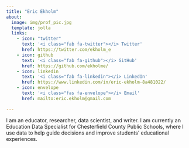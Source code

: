 ```yaml
---
title: "Eric Ekholm"
about: 
  image: img/prof_pic.jpg
  template: jolla
  links:
    - icon: "twitter"
      text: '<i class="fab fa-twitter"></i> Twitter'
      href: https://twitter.com/ekholm_e
    - icon: github
      text: '<i class="fab fa-github"></i> GitHub'
      href: https://github.com/ekholme/
    - icon: linkedin
      text: '<i class="fab fa-linkedin"></i> LinkedIn'
      href: https://www.linkedin.com/in/eric-ekholm-8a481022/
    - icon: envelope
      text: '<i class="fas fa-envelope"></i> Email'
      href: mailto:eric.ekholm@gmail.com

---
```


I am an educator, researcher, data scientist, and writer. I am currently an Education Data Specialist for Chesterfield County Public Schools, where I use data to help guide decisions and improve students' educational experiences.